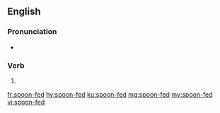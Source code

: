 ==English==

===Pronunciation===
* {{IPA|/spunˈfɛd/|lang=en}}

===Verb===
{{head|en|verb form}}

# {{en-past of|spoon-feed}}

[[fr:spoon-fed]]
[[hy:spoon-fed]]
[[ku:spoon-fed]]
[[mg:spoon-fed]]
[[my:spoon-fed]]
[[vi:spoon-fed]]